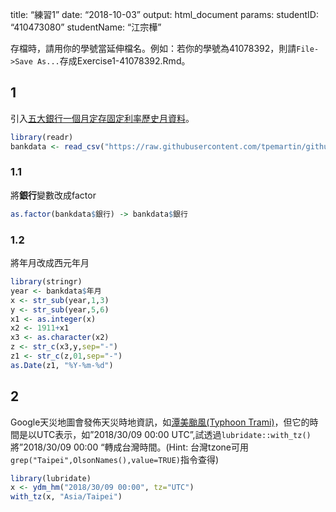 title: "練習1"
date: "2018-10-03"
output: html_document
params:
  studentID: "410473080"
  studentName: "江宗樺"

存檔時，請用你的學號當延伸檔名。例如：若你的學號為41078392，則請`File->Save As...`存成Exercise1-41078392.Rmd。

## 1
引入[五大銀行一個月定存固定利率歷史月資料](https://raw.githubusercontent.com/tpemartin/github-data/master/bankdata.csv)。

```r
library(readr)
bankdata <- read_csv("https://raw.githubusercontent.com/tpemartin/github-data/master/bankdata.csv")
```

### 1.1
將**銀行**變數改成factor
```r
as.factor(bankdata$銀行) -> bankdata$銀行
```

### 1.2
將年月改成西元年月
```r
library(stringr)
year <- bankdata$年月
x <- str_sub(year,1,3)
y <- str_sub(year,5,6)
x1 <- as.integer(x)
x2 <- 1911+x1
x3 <- as.character(x2)
z <- str_c(x3,y,sep="-")
z1 <- str_c(z,01,sep="-")
as.Date(z1, "%Y-%m-%d")

```

## 2
Google天災地圖會發佈天災時地資訊，如[潭美颱風(Typhoon Trami)](https://google.org/crisismap/google.com/2018-trami)，但它的時間是以UTC表示，如"2018/30/09 00:00 UTC",試透過`lubridate::with_tz()`將"2018/30/09 00:00 "轉成台灣時間。(Hint: 台灣tzone可用`grep("Taipei",OlsonNames(),value=TRUE)`指令查得)

```r
library(lubridate)
x <- ydm_hm("2018/30/09 00:00", tz="UTC")
with_tz(x, "Asia/Taipei")
```



